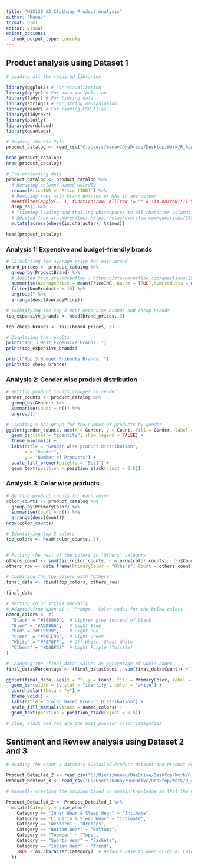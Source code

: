 ```yaml
---
title: "MS5130 A3 Clothing_Product_Analysis"
author: "Manav"
format: html
editor: visual
editor_options: 
  chunk_output_type: console
---
```


## Product analysis using Dataset 1

```r

# Loading all the required libraries

library(ggplot2) # For visualization
library(dplyr) # For data manipulation
library(tidyr) # For tidying data
library(stringr) # For string manipulation
library(readr) # For reading CSV files
library(tidytext)
library(plotly)
library(wordcloud)
library(quanteda)
```

```r

# Reading the CSV File
product_catalog <- read_csv("C:/Users/manav/OneDrive/Desktop/Work/R_Applied_Analytics/Assignment 3/myntra_products_catalog.csv")

head(product_catalog)
nrow(product_catalog)

# Pre-processing data
product_catalog <- product_catalog %>%
  # Renaming columns named weirdly
  rename(PriceINR = `Price (INR)`) %>%
  # Removing rows with blank entries or NAs in any column
  ####filter(apply(., 1, function(row) all(row != "" & !is.na(row)))) %>%
  drop_na() %>%
  # Trimming leading and trailing whitespaces in all character columns
  # Adapted from stackoverflow: https://stackoverflow.com/questions/20760547/removing-whitespace-from-a-whole-data-frame-in-r
  mutate(across(where(is.character), trimws))

head(product_catalog)


```

### Analysis 1: Expensive and budget-friendly brands

```r

# Calculating the average price for each brand
brand_prices <- product_catalog %>%
  group_by(ProductBrand) %>%
  # Adapted from stackoverflow : https://stackoverflow.com/questions/25759891/dplyr-summarise-each-with-na-rm
  summarise(AveragePrice = mean(PriceINR, na.rm = TRUE),NumProducts = n()) %>%
  filter(NumProducts > 10) %>%
  ungroup() %>%
  arrange(desc(AveragePrice))

# Identifying the top 3 most expensive brands and cheap brands
top_expensive_brands <- head(brand_prices, 3)

top_cheap_brands <- tail(brand_prices, 3)

# Displaying the results
print("Top 3 Most Expensive Brands: ") 
print(top_expensive_brands)

print("Top 3 Budget Friendly Brands: ")
print(top_cheap_brands)


```

### Analysis 2: Gender wise product distribution

```r

# Getting product counts grouped by gender
gender_counts <- product_catalog %>%
  group_by(Gender) %>%
  summarise(Count = n()) %>%
  ungroup()

# Creating a bar graph for the number of products by gender
ggplot(gender_counts, aes(x = Gender, y = Count, fill = Gender, label = Count)) +
  geom_bar(stat = "identity", show.legend = FALSE) +
  theme_minimal() +
  labs(title = "Gender wise product distribution",
       x = "Gender",
       y = "Number of Products") +
  scale_fill_brewer(palette = "Set1") +
  geom_text(position = position_stack(vjust = 0.5))


```

### Analysis 3: Color wise products

```r

# Getting product counts for each color
color_counts <- product_catalog %>%
  group_by(PrimaryColor) %>%
  summarise(Count = n()) %>%
  arrange(desc(Count))
nrow(color_counts)

# Identifying top 5 colors
top_colors <- head(color_counts, 5)


# Putting the rest of the colors in "Others" category
others_count <- sum(tail(color_counts, n = nrow(color_counts) - 5)$Count)
others_row <- data.frame(PrimaryColor = "Others", Count = others_count)

# Combining the top colors with "Others"
final_data <- rbind(top_colors, others_row)

final_data

# setting color styles manually
# Adapted from open ai : 'Prompt - Color codes for the below colors'
named_colors <- c(
  "Black" = "#808080",  # Lighter grey instead of black
  "Blue" = "#ADD8E6",   # Light Blue
  "Red" = "#FF9999",    # Light Red
  "Green" = "#90EE90",  # Light Green
  "White" = "#F8F8FF",  # Off-White, Ghost White
  "Others" = "#D8BFD8"  # Light Purple (Thistle)
)

# Changing the 'final_data' values as percentage of whole count
final_data$Percentage <- (final_data$Count / sum(final_data$Count)) * 100

ggplot(final_data, aes(x = "", y = Count, fill = PrimaryColor, label = sprintf("%1.1f%%", Percentage))) +
  geom_bar(width = 1, stat = "identity", color = "white") +
  coord_polar(theta = "y") +
  theme_void() +
  labs(title = "Color Based Product Distribution") +
  scale_fill_manual(values = named_colors) +
  geom_text(position = position_stack(vjust = 0.5))

# blue, black and red are the most popular color categories
```

## Sentiment and Review analysis using Dataset 2 and 3

```r

# Reading the other 2 datasets (Detailed Product dataset and Product Review dataset)

Product_Detailed_2 <- read_csv("C:/Users/manav/OneDrive/Desktop/Work/R_Applied_Analytics/Assignment 3/Product_Detailed_2.csv")
Product_Reviews_3 <- read_csv("C:/Users/manav/OneDrive/Desktop/Work/R_Applied_Analytics/Assignment 3/Product_Reviews_3.csv")

# Manually creating the mapping based on domain knowledge so that the Categories from both the dataset can be matched to each other

Product_Detailed_2 <- Product_Detailed_2 %>%
  mutate(Category = case_when(
    Category == "Inner Wear & Sleep Wear" ~ "Intimate",
    Category == "Lingerie & Sleep Wear" ~ "Intimate",
    Category == "Western" ~ "Dresses",
    Category == "Bottom Wear" ~ "Bottoms",
    Category == "Topwear" ~ "Tops",
    Category == "Sports Wear" ~ "Jackets",
    Category == "Indian Wear" ~ "Trend",
    TRUE ~ as.character(Category)  # Default case to keep original Category values
  ))
```

### 
